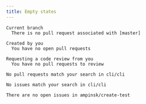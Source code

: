 ```yaml
---
title: Empty states
---
```


```
Current branch
  There is no pull request associated with [master]

Created by you
  You have no open pull requests

Requesting a code review from you
  You have no pull requests to review

No pull requests match your search in cli/cli

No issues match your search in cli/cli

There are no open issues in ampinsk/create-test
```
